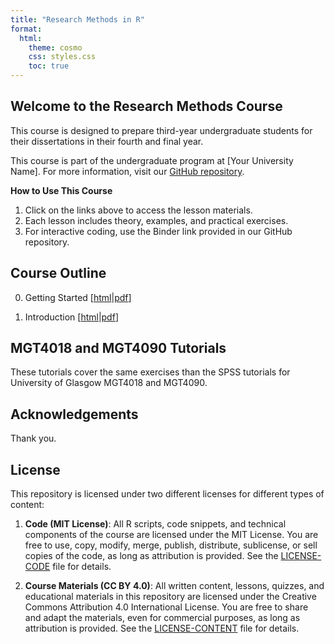 ```yaml
---
title: "Research Methods in R"
format: 
  html:
    theme: cosmo
    css: styles.css
    toc: true
---
```


## Welcome to the Research Methods Course

This course is designed to prepare third-year undergraduate students for their dissertations in their fourth and final year.

This course is part of the undergraduate program at [Your University Name]. For more information, visit our [GitHub repository](https://github.com/YOUR_GITHUB_USERNAME/research-methods-course).

**How to Use This Course**

1. Click on the links above to access the lesson materials.
2. Each lesson includes theory, examples, and practical exercises.
3. For interactive coding, use the Binder link provided in our GitHub repository.


## Course Outline

0. Getting Started [[html](00-getting-started/00-getting-started.html)|[pdf](00-getting-started/00-getting-started.pdf)]

1. Introduction [[html](00-getting-started/01-introduction.html)|[pdf](00-getting-started/01-introduction.pdf)]

## MGT4018 and MGT4090 Tutorials

These tutorials cover the same exercises than the SPSS tutorials for University of Glasgow MGT4018 and MGT4090.

## Acknowledgements

Thank you.

## License

This repository is licensed under two different licenses for different types of content:

1. **Code (MIT License)**: All R scripts, code snippets, and technical components of the course are licensed under the MIT License. You are free to use, copy, modify, merge, publish, distribute, sublicense, or sell copies of the code, as long as attribution is provided. See the [LICENSE-CODE](LICENSE-CODE) file for details.

2. **Course Materials (CC BY 4.0)**: All written content, lessons, quizzes, and educational materials in this repository are licensed under the Creative Commons Attribution 4.0 International License. You are free to share and adapt the materials, even for commercial purposes, as long as attribution is provided. See the [LICENSE-CONTENT](LICENSE-CONTENT) file for details.
